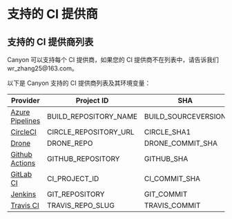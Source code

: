 # 支持的 CI 提供商

## 支持的 CI 提供商列表


<Callout type="info" emoji="ℹ️">
    Canyon 可以支持每个 CI 提供商，如果您的 CI 提供商不在列表中，请告诉我们 wr_zhang25@163.com。
</Callout>

以下是 Canyon 支持的 CI 提供商列表及其环境变量：

| Provider                                                       | Project ID | SHA | Branch |
| ------------------------------------------------------------ | -- | -- | -- |
| [Azure Pipelines](https://azure.microsoft.com/en-us/services/devops/pipelines/) | BUILD_REPOSITORY_NAME | BUILD_SOURCEVERSION | BUILD_SOURCEBRANCH |
| [CircleCI](https://circleci.com/)                            | CIRCLE_REPOSITORY_URL | CIRCLE_SHA1 | CIRCLE_BRANCH |
| [Drone](https://drone.io/)                                   | DRONE_REPO | DRONE_COMMIT_SHA | DRONE_BRANCH |
| [Github Actions](https://github.com/features/actions)        | GITHUB_REPOSITORY | GITHUB_SHA | GITHUB_REF |
| [GitLab CI](https://about.gitlab.com/gitlab-ci/)             | CI_PROJECT_ID | CI_COMMIT_SHA | CI_COMMIT_BRANCH |
| [Jenkins](https://jenkins.io/)                               | GIT_REPOSITORY | GIT_COMMIT | GIT_BRANCH |
| [Travis CI](https://travis-ci.org/)                          | TRAVIS_REPO_SLUG | TRAVIS_COMMIT | TRAVIS_BRANCH |
